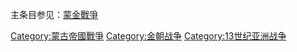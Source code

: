 {{Catnav|頁面分類|各種主題的頁面分類|各種主題的歷史|軍事史|中國軍事史|中国战争}}
{{Catnav|頁面分類|各種主題的頁面分類|按國家分類|各國軍事|各国战争|中国战争}}
{{Catnav|頁面分類|各種主題的頁面分類|按國家分類|各國軍事|中国军事|中国战争}}
{{Catnav|頁面分類|历史|各種主題的歷史|軍事史|中國軍事史|中国战争}}
主条目参见：[[蒙金戰爭|蒙金戰爭]]

[[Category:蒙古帝國戰爭|Category:蒙古帝國戰爭]]
[[Category:金朝战争|Category:金朝战争]]
[[Category:13世纪亚洲战争|Category:13世纪亚洲战争]]